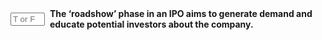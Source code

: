 ::: {.question-block}

<form onsubmit="event.preventDefault(); checkAnswerBox('q72','T')" style="display: flex; align-items: center; gap: 8px;">
<input type="text" id="q72" name="q72" maxlength="1" placeholder="T or F"
         style="width: 55px;" data-correct-answer="T" /> <label for="q72"><strong>The 'roadshow' phase in an IPO aims to generate demand and educate potential investors about the company.</strong></label>
</form>

<div id="feedback-q72" class="feedback" data-status="" style="display:none;">
The sentence is TRUE.
</div>
:::
